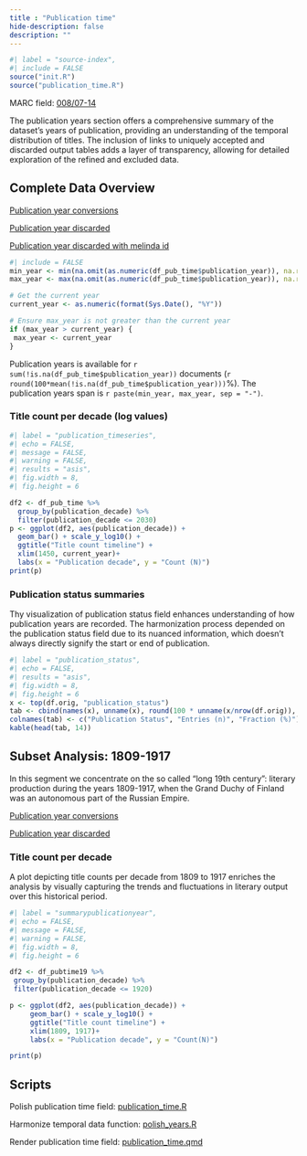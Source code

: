 ```yaml
---
title : "Publication time"
hide-description: false
description: ""
---
```


```r
#| label = "source-index",
#| include = FALSE
source("init.R")
source("publication_time.R")
```

MARC field: [008/07-14](https://www.loc.gov/marc/bibliographic/bd008.html)


The publication years section offers a comprehensive summary of the dataset's years of publication, providing an understanding of the temporal distribution of titles. The inclusion of links to uniquely accepted and discarded output tables adds a layer of transparency, allowing for detailed exploration of the refined and excluded data.

## Complete Data Overview

[Publication year conversions](dataTable/data_table.html?path=../output.tables/publication_time_conversion.csv)

[Publication year discarded](dataTable/data_table.html?path=../output.tables/publication_time_discarded.csv)

[Publication year discarded with melinda id](dataTable/data_table.html?path=../output.tables/publication_time_discarded_id.csv)

```r
#| include = FALSE
min_year <- min(na.omit(as.numeric(df_pub_time$publication_year)), na.rm = TRUE)
max_year <- max(na.omit(as.numeric(df_pub_time$publication_year)), na.rm = TRUE)

# Get the current year
current_year <- as.numeric(format(Sys.Date(), "%Y"))

# Ensure max_year is not greater than the current year
if (max_year > current_year) {
 max_year <- current_year
}
```

Publication years is available for `r sum(!is.na(df_pub_time$publication_year))` documents (`r round(100*mean(!is.na(df_pub_time$publication_year)))`%). The publication years span is `r paste(min_year, max_year, sep = "-")`.

### Title count per decade (log values)

```r
#| label = "publication_timeseries",
#| echo = FALSE,
#| message = FALSE,
#| warning = FALSE,
#| results = "asis",
#| fig.width = 8,
#| fig.height = 6

df2 <- df_pub_time %>% 
  group_by(publication_decade) %>% 
  filter(publication_decade <= 2030) 
p <- ggplot(df2, aes(publication_decade)) +
  geom_bar() + scale_y_log10() +
  ggtitle("Title count timeline") +
  xlim(1450, current_year)+
  labs(x = "Publication decade", y = "Count (N)")
print(p)
```

### Publication status summaries

Thу visualization of publication status field enhances understanding of how publication years are recorded. The harmonization process depended on the publication status field due to its nuanced information, which doesn't always directly signify the start or end of publication.

```r
#| label = "publication_status",
#| echo = FALSE,
#| results = "asis",
#| fig.width = 8,
#| fig.height = 6
x <- top(df.orig, "publication_status")
tab <- cbind(names(x), unname(x), round(100 * unname(x/nrow(df.orig)), 1))
colnames(tab) <- c("Publication Status", "Entries (n)", "Fraction (%)")
kable(head(tab, 14))
```

## Subset Analysis: 1809-1917

In this segment we concentrate on the so called "long 19th century": literary production during the years 1809-1917, when the Grand Duchy of Finland was an autonomous part of the Russian Empire.

[Publication year conversions](dataTable/data_table.html?path=../output.tables/publication_time_conversion_19.csv)

[Publication year discarded](dataTable/data_table.html?path=../output.tables/publication_time_discarded_19.csv)

### Title count per decade

A plot depicting title counts per decade from 1809 to 1917 enriches the analysis by visually capturing the trends and fluctuations in literary output over this historical period.

```r
#| label = "summarypublicationyear",
#| echo = FALSE,
#| message = FALSE,
#| warning = FALSE,
#| fig.width = 8,
#| fig.height = 6

df2 <- df_pubtime19 %>% 
 group_by(publication_decade) %>% 
 filter(publication_decade <= 1920) 

p <- ggplot(df2, aes(publication_decade)) +
     geom_bar() + scale_y_log10() +
     ggtitle("Title count timeline") +
     xlim(1809, 1917)+
     labs(x = "Publication decade", y = "Count(N)")

print(p)

```


## Scripts 

Polish publication time field: [publication_time.R](https://github.com/fennicahub/fennica/blob/master/inst/examples/publication_time.R)

Harmonize temporal data function: [polish_years.R](https://github.com/fennicahub/fennica/blob/master/R/polish_years.R)

Render publication time field: [publication_time.qmd](https://github.com/fennicahub/fennica/blob/master/inst/examples/publication_time.qmd)